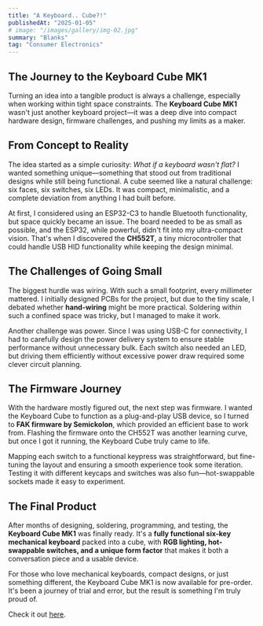 ```yaml
---
title: "A Keyboard.. Cube?!"
publishedAt: "2025-01-05"
# image: "/images/gallery/img-02.jpg"
summary: "Blanks"
tag: "Consumer Electronics"
---
```


## The Journey to the Keyboard Cube MK1  

Turning an idea into a tangible product is always a challenge, especially when working within tight space constraints. The **Keyboard Cube MK1** wasn't just another keyboard project—it was a deep dive into compact hardware design, firmware challenges, and pushing my limits as a maker.  

## From Concept to Reality  

The idea started as a simple curiosity: *What if a keyboard wasn't flat?* I wanted something unique—something that stood out from traditional designs while still being functional. A cube seemed like a natural challenge: six faces, six switches, six LEDs. It was compact, minimalistic, and a complete deviation from anything I had built before.  

At first, I considered using an ESP32-C3 to handle Bluetooth functionality, but space quickly became an issue. The board needed to be as small as possible, and the ESP32, while powerful, didn't fit into my ultra-compact vision. That's when I discovered the **CH552T**, a tiny microcontroller that could handle USB HID functionality while keeping the design minimal.  

## The Challenges of Going Small  

The biggest hurdle was wiring. With such a small footprint, every millimeter mattered. I initially designed PCBs for the project, but due to the tiny scale, I debated whether **hand-wiring** might be more practical. Soldering within such a confined space was tricky, but I managed to make it work.  

Another challenge was power. Since I was using USB-C for connectivity, I had to carefully design the power delivery system to ensure stable performance without unnecessary bulk. Each switch also needed an LED, but driving them efficiently without excessive power draw required some clever circuit planning.  

## The Firmware Journey  

With the hardware mostly figured out, the next step was firmware. I wanted the Keyboard Cube to function as a plug-and-play USB device, so I turned to **FAK firmware by Semickolon**, which provided an efficient base to work from. Flashing the firmware onto the CH552T was another learning curve, but once I got it running, the Keyboard Cube truly came to life.  

Mapping each switch to a functional keypress was straightforward, but fine-tuning the layout and ensuring a smooth experience took some iteration. Testing it with different keycaps and switches was also fun—hot-swappable sockets made it easy to experiment.  

## The Final Product  

After months of designing, soldering, programming, and testing, the **Keyboard Cube MK1** was finally ready. It's a **fully functional six-key mechanical keyboard** packed into a cube, with **RGB lighting, hot-swappable switches, and a unique form factor** that makes it both a conversation piece and a usable device.  

For those who love mechanical keyboards, compact designs, or just something different, the Keyboard Cube MK1 is now available for pre-order. It's been a journey of trial and error, but the result is something I'm truly proud of.  

Check it out [here](https://ntdi.bigcartel.com/product/keyboard-cube-mk1).